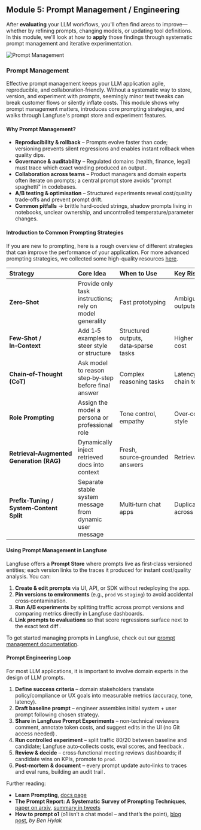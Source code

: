 ## **Module 5:** Prompt Management / Engineering

After **evaluating** your LLM workflows, you'll often find areas to improve—whether by refining prompts, changing models, or updating tool definitions. In this module, we'll look at how to **apply** those findings through systematic prompt management and iterative experimentation. 

![Prompt Management](/images/academy/m5-prompt-management.png)

### Prompt Management

Effective prompt management keeps your LLM application agile, reproducible, and collaboration‑friendly. Without a systematic way to store, version, and experiment with prompts, seemingly minor text tweaks can break customer flows or silently inflate costs. This module shows why prompt management matters, introduces core prompting strategies, and walks through Langfuse's prompt store and experiment features.

#### **Why Prompt Management?**

* **Reproducibility & rollback** – Prompts evolve faster than code; versioning prevents silent regressions and enables instant rollback when quality dips.  
* **Governance & auditability** – Regulated domains (health, finance, legal) must trace which exact wording produced an output .  
* **Collaboration across teams** – Product managers and domain experts often iterate on prompts; a central prompt store avoids "prompt spaghetti" in codebases.  
* **A/B testing & optimisation** – Structured experiments reveal cost/quality trade‑offs and prevent prompt drift.  
* **Common pitfalls** → brittle hard‑coded strings, shadow prompts living in notebooks, unclear ownership, and uncontrolled temperature/parameter changes.

#### **Introduction to Common Prompting Strategies**

If you are new to prompting, here is a rough overview of different strategies that can improve the performance of your application. For more advanced prompting strategies, we collected some high-quality resources [here](https://langfuse.com/library#prompting). 

| Strategy | Core Idea | When to Use | Key Risk |
| :---- | :---- | :---- | :---- |
| **Zero‑Shot** | Provide only task instructions; rely on model generality | Fast prototyping | Ambiguous outputs |
| **Few‑Shot / In‑Context** | Add 1‑5 examples to steer style or structure | Structured outputs, data‑sparse tasks | Higher token cost |
| **Chain‑of‑Thought (CoT)** | Ask model to reason step‑by‑step before final answer | Complex reasoning tasks | Latency, leak chain to user |
| **Role Prompting** | Assign the model a persona or professional role | Tone control, empathy | Over‑constrained style |
| **Retrieval‑Augmented Generation (RAG)** | Dynamically inject retrieved docs into context  | Fresh, source‑grounded answers | Retrieval latency |
| **Prefix‑Tuning / System‑Content Split** | Separate stable system message from dynamic user message  | Multi‑turn chat apps | Duplication across turns |

#### **Using Prompt Management in Langfuse**

Langfuse offers a **Prompt Store** where prompts live as first‑class versioned entities; each version links to the traces it produced for instant cost/quality analysis. You can:

1. **Create & edit prompts** via UI, API, or SDK without redeploying the app.  
2. **Pin versions to environments** (e.g., `prod` vs `staging`) to avoid accidental cross‑contamination.  
3. **Run A/B experiments** by splitting traffic across prompt versions and comparing metrics directly in Langfuse dashboards.  
4. **Link prompts to evaluations** so that score regressions surface next to the exact text diff .

To get started managing prompts in Langfuse, check out our [prompt management documentation](https://langfuse.com/docs/prompts/get-started).

#### **Prompt Engineering Loop**

For most LLM applications, it is important to involve domain experts in the design of LLM prompts. 

1. **Define success criteria** – domain stakeholders translate policy/compliance or UX goals into measurable metrics (accuracy, tone, latency).  
2. **Draft baseline prompt** – engineer assembles initial system \+ user prompt following chosen strategy.  
3. **Share in Langfuse Prompt Experiments** – non‑technical reviewers comment, annotate token costs, and suggest edits in the UI (no Git access needed) .  
4. **Run controlled experiment** – split traffic 80/20 between baseline and candidate; Langfuse auto‑collects costs, eval scores, and feedback .  
5. **Review & decide** – cross‑functional meeting reviews dashboards; if candidate wins on KPIs, promote to `prod`.  
6. **Post‑mortem & document** – every prompt update auto‑links to traces and eval runs, building an audit trail .


<Callout type="info" emoji="📚">
Further reading:

- **Learn Prompting**, [docs page](https://learnprompting.org/docs)
- **The Prompt Report: A Systematic Survey of Prompting Techniques**, [paper on arxiv](https://arxiv.org/pdf/2406.06608), [summary in tweets](https://x.com/learnprompting/status/1800931910404784380)
- **How to prompt o1** (o1 isn’t a chat model – and that’s the point), [blog post](https://www.latent.space/p/o1-skill-issue), _by Ben Hylak_

</Callout>




















